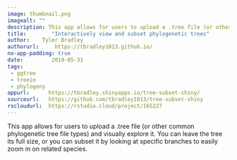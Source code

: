 ```yaml
---
image: thumbnail.png
imagealt: ""
description: This app allows for users to upload a .tree file (or other common phylogenetic tree file types) and visually explore it. 
title:        "Interactively view and subset phylogenetic trees"
author:    Tyler Bradley
authorurl:     https://tbradley1013.github.io/
no-app-padding: true
date:         2019-05-31
tags:       
 - ggtree
 - treeio
 - phylogeny
appurl:      https://tbradley.shinyapps.io/tree-subset-shiny/
sourceurl:   https://github.com/tbradley1013/tree-subset-shiny
rscloudurl:  https://rstudio.cloud/project/165227
---
```


This app allows for users to upload a .tree file (or other common phylogenetic tree file types) and visually explore it. You can leave the tree its full size, or you can subset it by looking at specific branches to easily zoom in on related species.
  
